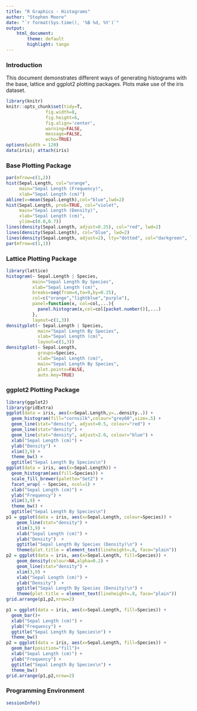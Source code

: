 ```yaml
---
title: "R Graphics - Histograms"
author: "Stephen Moore"
date: "`r format(Sys.time(), '%B %d, %Y')`"
output: 
    html_document:
        theme: default
        highlight: tango
---
```


### Introduction

This document demonstrates different ways of generating histograms with the base, lattice and ggplot2 plotting packages.  Plots make use of the iris dataset.

```r
library(knitr)
knitr::opts_chunk$set(tidy=T, 
               fig.width=8,
               fig.height=6,
               fig.align='center',
               warning=FALSE,
               message=FALSE,
               echo=TRUE)
options(width = 120)
data(iris); attach(iris)
```

### Base Plotting Package

```r
par(mfrow=c(1,2))
hist(Sepal.Length, col="orange", 
     main="Sepal Length (Frequency)",
     xlab="Sepal Length (cm)")
abline(v=mean(Sepal.Length),col="blue",lwd=2)
hist(Sepal.Length, prob=TRUE, col="violet", 
     main="Sepal Length (Density)",
     xlab="Sepal Length (cm)",
     ylim=c(0.0,0.7))
lines(density(Sepal.Length, adjust=0.25), col="red", lwd=2)
lines(density(Sepal.Length), col="blue", lwd=2)
lines(density(Sepal.Length, adjust=2), lty="dotted", col="darkgreen", lwd=2)
par(mfrow=c(1,1))
```

### Lattice Plotting Package

```r
library(lattice)
histogram(~ Sepal.Length | Species,
          main="Sepal Length By Species",
          xlab="Sepal Length (cm)",
          breaks=seq(from=4,to=9,by=0.25),
          col=c("orange","lightblue","purple"),
          panel=function(x, col=col,...){
            panel.histogram(x,col=col[packet.number()],...)
          },
          layout=c(1,3))
densityplot(~ Sepal.Length | Species,
            main="Sepal Length By Species",
            xlab="Sepal Length (cm)",
            layout=c(1,3))
densityplot(~ Sepal.Length,
            groups=Species,
            xlab="Sepal Length (cm)",
            main="Sepal Length By Species",
            plot.points=FALSE,
            auto.key=TRUE)
```

### ggplot2 Plotting Package

```r
library(ggplot2)
library(gridExtra)
ggplot(data = iris, aes(x=Sepal.Length,y=..density..)) +
  geom_histogram(fill="cornsilk",colour="grey60",size=.5) + 
  geom_line(stat="density", adjust=0.5, colour="red") +
  geom_line(stat="density") +
  geom_line(stat="density", adjust=2.0, colour="blue") +
  xlab("Sepal Length (cm)") +
  ylab("Density") +
  xlim(3,9) +
  theme_bw() +
  ggtitle("Sepal Length By Species\n")
ggplot(data = iris, aes(x=Sepal.Length)) +
  geom_histogram(aes(fill=Species)) +
  scale_fill_brewer(palette="Set2") +
  facet_wrap( ~ Species, ncol=1) +
  xlab("Sepal Length (cm)") +
  ylab("Frequency") +
  xlim(3,9) +
  theme_bw() +
  ggtitle("Sepal Length By Species\n")
p1 = ggplot(data = iris, aes(x=Sepal.Length, colour=Species)) + 
    geom_line(stat="density") + 
    xlim(3,9) +
    xlab("Sepal Length (cm)") +
    ylab("Density")  + 
    ggtitle("Sepal Length By Species (Density)\n") +
    theme(plot.title = element_text(lineheight=.8, face="plain"))
p2 = ggplot(data = iris, aes(x=Sepal.Length, fill=Species)) + 
    geom_density(colour=NA,alpha=0.2) + 
    geom_line(stat="density") + 
    xlim(3,9) +
    xlab("Sepal Length (cm)") +
    ylab("Density")  + 
    ggtitle("Sepal Length By Species (Density)\n") +
    theme(plot.title = element_text(lineheight=.8, face="plain"))
grid.arrange(p1,p2,nrow=2)

p1 = ggplot(data = iris, aes(x=Sepal.Length, fill=Species)) +
  geom_bar()+
  xlab("Sepal Length (cm)") +
  ylab("Frequency") +
  ggtitle("Sepal Length By Species\n") +
  theme_bw()
p2 = ggplot(data = iris, aes(x=Sepal.Length, fill=Species)) +
  geom_bar(position="fill")+
  xlab("Sepal Length (cm)") +
  ylab("Frequency") +
  ggtitle("Sepal Length By Species\n") +
  theme_bw()
grid.arrange(p1,p2,nrow=2)
```

### Programming Environment

```r
sessionInfo()
```


